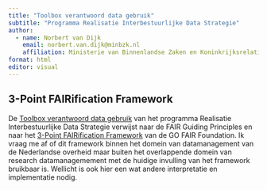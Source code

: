 ```yaml
---
title: "Toolbox verantwoord data gebruik"
subtitle: "Programma Realisatie Interbestuurlijke Data Strategie"
author:
  - name: Norbert van Dijk
    email: norbert.van.dijk@minbzk.nl
    affiliation: Ministerie van Binnenlandse Zaken en Koninkrijksrelaties
format: html
editor: visual
---
```


## 3-Point FAIRification Framework

De [Toolbox verantwoord data gebruik](https://realisatieibds.nl/page/view/ff607c02-9f09-440a-a0e7-9bbb6c7ceb09/3-data-verzamelen) van het programma Realisatie Interbestuurlijke Data Strategie verwijst naar de FAIR Guiding Principles en naar het [3-Point FAIRification Framework](https://realisatieibds.nl/wiki/view/68348902-1796-4654-942d-cd859bfacf57/three-point-fairification-framework) van de GO FAIR Foundation. Ik vraag me af of dit framework binnen het domein van datamanagement van de Nederlandse overheid maar buiten het overlappende domein van research datamanagemement met de huidige invulling van het framework bruikbaar is. Wellicht is ook hier een wat andere interpretatie en implementatie nodig.
